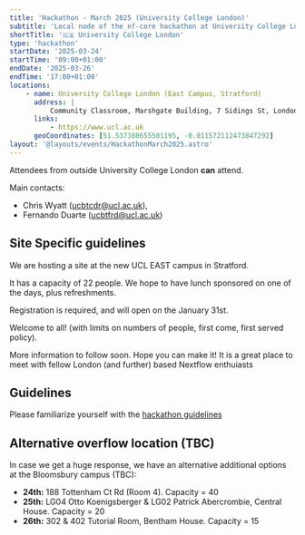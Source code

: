 ```yaml
---
title: 'Hackathon - March 2025 (University College London)'
subtitle: 'Local node of the nf-core hackathon at University College London, UK'
shortTitle: '🇬🇧 University College London'
type: 'hackathon'
startDate: '2025-03-24'
startTime: '09:00+01:00'
endDate: '2025-03-26'
endTime: '17:00+01:00'
locations:
    - name: University College London (East Campus, Stratford)
      address: |
          Community Classroom, Marshgate Building, 7 Sidings St, London E20 2AE, UK
      links:
          - https://www.ucl.ac.uk
      geoCoordinates: [51.537380655501195, -0.011572112473847292]
layout: '@layouts/events/HackathonMarch2025.astro'
---
```


Attendees from outside University College London **can** attend.

Main contacts:

-   Chris Wyatt ([ucbtcdr@ucl.ac.uk](mailto:ucbtcdr@ucl.ac.uk)),
-   Fernando Duarte ([ucbtfrd@ucl.ac.uk](mailto:ucbtfrd@ucl.ac.uk))

## Site Specific guidelines

We are hosting a site at the new UCL EAST campus in Stratford.

It has a capacity of 22 people. We hope to have lunch sponsored on one of the days, plus refreshments.

Registration is required, and will open on the January 31st.

Welcome to all!
(with limits on numbers of people, first come, first served policy).

More information to follow soon. Hope you can make it!
It is a great place to meet with fellow London (and further) based Nextflow enthuiasts

## Guidelines

Please familiarize yourself with the [hackathon guidelines](https://nf-co.re/events/2025/hackathon-march-2025#in-person-local-sites)

## Alternative overflow location (TBC)

In case we get a huge response, we have an alternative additional options at the Bloomsbury campus (TBC):

-   **24th:** 188 Tottenham Ct Rd (Room 4). Capacity = 40
-   **25th:** LG04 Otto Koenigsberger & LG02 Patrick Abercrombie, Central House. Capacity = 20
-   **26th:** 302 & 402 Tutorial Room, Bentham House. Capacity = 15
